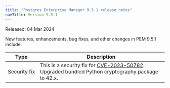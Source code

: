 ```yaml
---
title: "Postgres Enterprise Manager 9.5.1 release notes"
navTitle: Version 9.5.1
---
```


Released: 04 Mar 2024

New features, enhancements, bug fixes, and other changes in PEM 9.5.1 include:

|       Type        |                                                                     Description                                                                     | 
| ----------------- | --------------------------------------------------------------------------------------------------------------------------------------------------- |
| Security&nbsp;fix | This is a security fix for [CVE-2023-50782](https://nvd.nist.gov/vuln/detail/CVE-2023-50782). Upgraded bundled Python cryptography package to 42.x. |